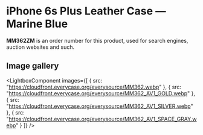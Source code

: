 
# iPhone 6s Plus Leather Case — Marine Blue

<Callout type='info' emoji='👉🏻'>**MM362ZM** is an order number for this product, used for search engines, auction websites and such.</Callout>

## Image gallery

<LightboxComponent
    images={[
      {
        src: "https://cloudfront.everycase.org/everysource/MM362.webp"
      },
      {
        src: "https://cloudfront.everycase.org/everysource/MM362_AV1_GOLD.webp"
      },
      {
        src: "https://cloudfront.everycase.org/everysource/MM362_AV1_SILVER.webp"
      },
      {
        src: "https://cloudfront.everycase.org/everysource/MM362_AV1_SPACE_GRAY.webp"
      }
    ]}
  />
